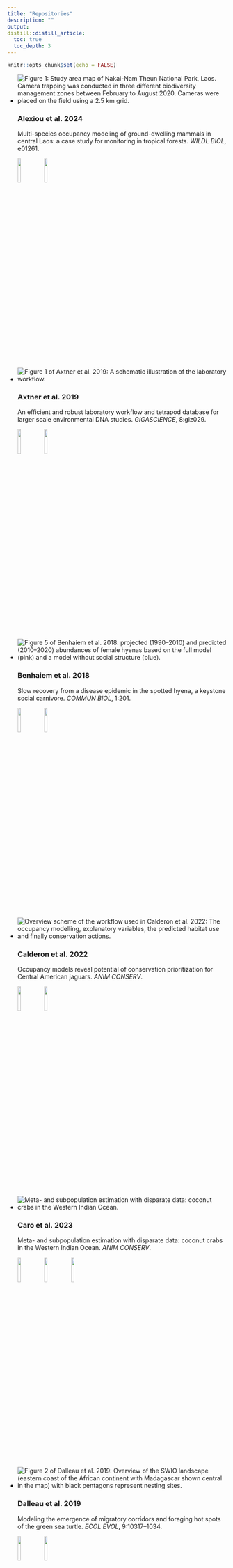 ```yaml
---
title: "Repositories"
description: ""
output:
distill::distill_article:
  toc: true
  toc_depth: 3
---
```


```r
knitr::opts_chunk$set(echo = FALSE)
```


<ul class="card-wrapper">

  <li class="card-repo">
    <img class="card-repo-img" src='img/repo/alexiou_2024_wildl_biol.jpg' alt='Figure 1: Study area map of Nakai-Nam Theun National Park, Laos. Camera trapping was conducted in three different biodiversity management zones between February to August 2020. Cameras were placed on the field using a 2.5 km grid.'>
    <h3>Alexiou et al. 2024</h3>
    <p>Multi-species occupancy modeling of ground-dwelling mammals in central Laos: a case study for monitoring in tropical forests. *WILDL BIOL*, e01261.</p><p>
    <a href='https://doi.org/10.1002/wlb3.01261'>![](img/repo/icon-paper.png){width=12%}</a> 
    <a href='https://github.com/EcoDynIZW/Alexiou_2024_WILDL-BIOL'>![](img/repo/icon-github.png){width=12%}</a></p>
  </li>


  <li class="card-repo">
    <img class="card-repo-img" src='img/repo/axtner_2019.png' alt='Figure 1 of Axtner et al. 2019: A schematic illustration of the laboratory workflow.'>
    <h3>Axtner et al. 2019</h3>
    <p>An efficient and robust laboratory workflow and tetrapod database for larger scale environmental DNA studies. *GIGASCIENCE*, 8:giz029.</p><p>
    <a href='https://doi.org/10.1093/gigascience/giz029'>![](img/repo/icon-paper.png){width=12%}</a> 
    <a href='https://github.com/EcoDynIZW/Axtner_2019_GigaScience'>![](img/repo/icon-github.png){width=12%}</a></p>
  </li>
  
  
  <li class="card-repo">
    <img class="card-repo-img" src='img/repo/benhaiem_2018.png' alt='Figure 5 of Benhaiem et al. 2018: projected (1990–2010) and predicted (2010–2020) abundances of female hyenas based on the full model (pink) and a model without social structure (blue).'>
    <h3>Benhaiem et al. 2018</h3>
    <p>Slow recovery from a disease epidemic in the spotted hyena, a keystone social carnivore. *COMMUN BIOL*, 1:201.</p><p>
    <a href='https://doi.org/10.1038/s42003-018-0197-1'>![](img/repo/icon-paper.png){width=12%}</a> 
    <a href='https://github.com/EcoDynIZW/Benhaiem_2018_CommsBio'>![](img/repo/icon-github.png){width=12%}</a></p>
  </li>
  
  
  <li class="card-repo">
    <img class="card-repo-img" src='img/repo/calderon_2022.png' alt='Overview scheme of the workflow used in Calderon et al. 2022: The occupancy modelling, explanatory variables, the predicted habitat use and finally conservation actions.'>
    <h3>Calderon et al. 2022</h3>
    <p>Occupancy models reveal potential of conservation prioritization for Central American jaguars. *ANIM CONSERV*.</p><p>
    <a href='https://doi.org/10.1111/acv.12772'>![](img/repo/icon-paper.png){width=12%}</a> 
    <a href='https://github.com/EcoDynIZW/Calderon_2022_AnimCons'>![](img/repo/icon-github.png){width=12%}</a></p>
  </li>

  <li class="card-repo">
    <img class="card-repo-img" src='img/repo/caro_2023.jpg' alt='Meta- and subpopulation estimation with disparate data: coconut crabs in the Western Indian Ocean.'>
    <h3>Caro et al. 2023</h3>
    <p>Meta- and subpopulation estimation with disparate data: coconut crabs in the Western Indian Ocean. *ANIM CONSERV*.</p><p>
    <a href='https://doi.org/10.1111/acv.12896'>![](img/repo/icon-paper.png){width=12%}</a> 
    <a href='https://github.com/EcoDynIZW/Coconut-crabs'>![](img/repo/icon-github.png){width=12%}</a>
     <a href='https://zenodo.org/record/8153309'>![](img/repo/icon-zenodo.png){width=12%}</a></p>
  </li>
  
  
  <li class="card-repo">
    <img class="card-repo-img" src='img/repo/dalleau_2019.png' alt='Figure 2 of Dalleau et al. 2019: Overview of the SWIO landscape (eastern coast of the African continent with Madagascar shown central in the map) with black pentagons represent nesting sites.'>
    <h3>Dalleau et al. 2019</h3>
    <p>Modeling the emergence of migratory corridors and foraging hot spots of the green sea turtle. *ECOL EVOL*, 9:10317–1034.</p><p>
    <a href='https://doi.org/10.1002/ece3.5552'>![](img/repo/icon-paper.png){width=12%}</a> 
    <a href='https://www.comses.net/codebases/69863caa-2f8e-4412-a564-a2826d9d38d3/releases/1.0.0/'>![](img/repo/icon-comses.png){width=12%}</a></p>
  </li>
  
  
  <li class="card-repo">
    <img class="card-repo-img" src='img/repo/danabalan_2023.png' alt='Figure 1 of Danabalan et al. 2023: Sampling sites in Berlin with one example of fly trap used in the study in the top left corner. Orange circles denote collection sites of both flies and mosquitoes, red circle indicates collection of bloodfed mosquitoes only, and gray triangles indicate fly detection locations used by Hoffman et al. (2018)'>
    <h3>Danabalan et al. 2023</h3>
    <p>Comparison of mosquito and fly derived DNA as a tool for sampling vertebrate biodiversity in suburban forests in Berlin, Germany. *ENVIRON DNA*.</p><p>
    <a href='https://doi.org/10.1002/edn3.398'>![](img/repo/icon-paper.png){width=12%}</a> 
    <a href='https://github.com/EcoDynIZW/Danabalan_Planillo_2023_eDNA'>![](img/repo/icon-github.png){width=12%}</a>
    <a href='https://doi.org/10.5061/dryad.xsj3tx9j8'>![](img/repo/icon-dryad.png){width=12%}</a> </p>
  </li>
  
  
  <li class="card-repo">
    <img class="card-repo-img" src='img/repo/drenske_2023.png' alt='Figure 1b of Drenske et al. 2023: study site of Northern Bald Ibis in Europe with two already established breeding sites (pink) in Burghausen (Bavaria, Germany) and Kuchl (State of Salzburg, Austria) and new colonies in Ueberlingen (Baden-Württemberg, Germany; pink) and Rosegg (Kärnten, Austria) with released NBI. The common wintering ground is the WWF Oasi Laguna di Orbetello in Tuscany, Italy (blue).'>
    <h3>Drenske et al. 2023</h3>
    <p>On the road to self-sustainability: reintroduced migratory European northern bald ibises *Geronticus eremita* still need management interventions for population viability. *ORYX*, 1-12.</p><p>
    <!--<a href=''>![](img/repo/icon-paper.png){width=12%}</a>-->
    <a href='https://doi.org/10.1017/S0030605322000540'>![](img/repo/icon-paper.png){width=12%}</a> 
    <a href='https://github.com/EcoDynIZW/Drenske_2023_Oryx'>![](img/repo/icon-github.png){width=12%}</a>
    <a href='https://doi.org/10.5281/zenodo.6790671'>![](img/repo/icon-zenodo.png){width=12%}</a>
    <a href='https://www.comses.net/codebases/f021a012-1507-417f-88ad-d181914219d1/releases/1.0.0/'>![](img/repo/icon-comses.png){width=12%}</a></p>
  </li>
  
  
  <li class="card-repo">
    <img class="card-repo-img" src='img/repo/grabow_2022.png' alt='Figure 5 of Grabow et al. 2022: Ccmparison of the single distribution models for red squirrels in Berlin, showing predicted models (left) and differences between reference model and respective model (right).' width="300">
    <h3>Grabow et al. 2022</h3>
    <p>Data-integration of opportunistic species observations into hierarchical modeling frameworks improves spatial predictions for urban red squirrels.  *FRONT ECOL EVOL*, 10:881247.</p><p>
    <a href='https://dx.doi.org/10.3389/fevo.2022.881247'>![](img/repo/icon-paper.png){width=12%}</a> 
    <a href='https://github.com/EcoDynIZW/Grabow_2022_FrontEcolEvol'>![](img/repo/icon-github.png){width=12%}</a></p>
  </li>
  
  
  <li class="card-repo">
    <img class="card-repo-img" src='img/repo/kuerschner_2021.png' alt='Figure 2 of Kuerschner et al. 2021: a heatmap showing coexistence probability estimated as the proportion of simulation runs in which both host and pathogen survived (color gradient) for different sets of movement rules and temporal mismatch.'>
    <h3>Kürschner et al. 2021</h3>
    <p>Movement can mediate temporal mismatches between resource availability and biological events in host–pathogen interactions. *ECOL EVOL*, 11:5728–5741.</p><p>
    <a href='https://doi.org/10.1002/ece3.7478'>![](img/repo/icon-paper.png){width=12%}</a> 
    <a href='https://github.com/EcoDynIZW/Kuerschner_2021_EcolEvol'>![](img/repo/icon-github.png){width=12%}</a>
    <a href='https://zenodo.org/record/4593791'>![](img/repo/icon-zenodo.png){width=12%}</a></p>
  </li>
  
  
  <li class="card-repo">
    <img class="card-repo-img" src='img/repo/louvrier_2021.png' alt='Graphical abstract of Louvrier et al. 2021: schematic illustration of the study workflow showing data sources (spatial data + photo trapping images), environmental filters (icons), species interactions (icons) and circular plots showing species activity patterns.'>
    <h3>Louvrier et al. 2021</h3>
    <p>Spatiotemporal interactions of a novel mesocarnivore community in an urban environment before and during SARS-CoV-2 lockdown. *J ANIM ECOL*, 91:367–380.</p><p>
    <a href='https://doi.org/10.1111/1365-2656.13635'>![](img/repo/icon-paper.png){width=12%}</a> 
    <a href='https://github.com/EcoDynIZW/Louvrier_2021_JAnimEcol'>![](img/repo/icon-github.png){width=12%}</a>
</p>
  </li>
  
  
  <li class="card-repo">
    <img class="card-repo-img" src='img/repo/marescot_2020.png' alt='Figure 5 of Marescot et al. 2020: schematic representation of temporal changes in the composition of groups in terms of susceptible (S), infected (I) and recovered (R) juveniles and adults, in a host population with communal nursery (top) and changes in the proportion of the different types of groups in the population during the course of the epidemic (bottom).'>
    <h3>Marescot et al. 2020</h3>
    <p>‘Keeping the kids at home’ can limit the persistence of contagious pathogens in social animals. *J ANIM ECOL*, 90:2523–2535.</p><p>
    <a href='https://doi.org/10.1111/1365-2656.13555'>![](img/repo/icon-paper.png){width=12%}</a> 
    <a href='https://github.com/EcoDynIZW/Marescot_Franz_Benhaiem_2021_JAnimEcol'>![](img/repo/icon-github.png){width=12%}</a></p>
  </li>


  <li class="card-repo">
    <img class="card-repo-img" src='img/repo/naciri_2023_biolconserv.jpg' alt='Fig. 1. The Serengeti Ecosystem. The broad location of the migratory herds between August and October (yellow) and between late December and early May (green) is provided (Hopcraft et al., 2015). The road network of the Serengeti NP is shown in black. Thick lines represent the main ‘murram’ roads; thin lines represent the tracks used by game-viewing vehicles and vehicles supplying lodges and campsites. (For interpretation of the references to colour in this figure legend, the reader is referred to the web version of this article.)'>
    <h3>Naciri et al. 2023</h3>
    <p>Three decades of wildlife-vehicle collisions in a protected area: Main roads and long-distance commuting trips to migratory prey increase spotted hyena roadkills in the Serengeti *BIOL CONSERV*, 279, 109950.</p><p>
    <a href='https://doi.org/10.1016/j.biocon.2023.109950'>![](img/repo/icon-paper.png){width=12%}</a> 
    <a href='https://github.com/EcoDynIZW/Naciri_2023_BiolConserv'>![](img/repo/icon-github.png){width=12%}</a></p>
  </li>
  
  
  <li class="card-repo">
    <img class="card-repo-img" src='img/repo/nguyen_2021.png' alt='Figure 3 of Nguyen et al. 2021: predicted occupancy probability for the Annamite dark muntjac at the six study areas (in rows) from the fixed effect model (fixed effect column) and the random effect model (random effect column).'>
    <h3>Nguyen et al. 2021</h3>
    <p>Getting the big picture: Landscape-scale occupancy patterns of two Annamite endemics among multiple protected areas. *CONS SCI PRACT*, 4:e620.</p><p>
    <a href='https://doi.org/10.1111/csp2.620'>![](img/repo/icon-paper.png){width=12%}</a> 
    <a href='https://github.com/EcoDynIZW/Nguyen_2021_CSP'>![](img/repo/icon-github.png){width=12%}</a></p>
  </li>
  
  
  <li class="card-repo">
    <img class="card-repo-img" src='img/repo/planillo_2021_divdist.jpg' alt='Figure 6 of Planillo et al. 2021: associations among bird species in urban areas identified by the JSDM, whose 95 CI did not overlap zero. All associations were positive. Species have been categorized based on their response group. The size of the dot represents the number of sites where the species was recorded (total 29 sites).'>
    <h3>Planillo et al. 2021</h3>
    <p>Arthropod abundance modulates bird community responses to urbanization. *DIV DIST*, 27:34-49.</p><p>
    <a href='https://doi.org/10.1111/ddi.131698'>![](img/repo/icon-paper.png){width=12%}</a> 
    <a href='https://github.com/EcoDynIZW/Planillo_2021_DivDist'>![](img/repo/icon-github.png){width=12%}</a></p>
  </li>
  
  
  <li class="card-repo">
    <img class="card-repo-img" src='img/repo/planillo_2021_landurbplan.png' alt='Figure 1 of Planillo et al. 2021: map of the study area with the locations of the nightingale observations in the different datasets: breeding bird survey transects (blue squares); eBird records classified as all presences (red dots, all the observations submitted), filtered presences (orange dots, presences after data filtering, see methods), and absences (white dots, inferred absences after data filtering); and opportunistic observations from the Nachtigall project (black dots).'>
    <h3>Planillo et al. 2021</h3>
    <p>Citizen science data for urban planning: Comparing different sampling schemes for modelling urban bird distribution. *LAND URB PLAN*, 211:104098.</p><p>
    <a href='https://doi.org/10.1016/j.landurbplan.2021.104098'>![](img/repo/icon-paper.png){width=12%}</a> 
    <a href='https://github.com/EcoDynIZW/Planillo_2021_LandUrbPlan'>![](img/repo/icon-github.png){width=12%}</a></p>
  </li>
  
  
  <li class="card-repo">
    <img class="card-repo-img" src='img/repo/planillo_2023_divdist.PNG' alt='Figure 1 of Planillo et al. 2023: delineate the area of data origin for the regional models that correspond with step 2 of our modelling approach to assess non-stationarity in habitat selection during the range expansion (cf. Figure 2).'>
    <h3>Planillo et al. 2024</h3>
    <p>Understanding habitat selection of range-expanding populations of large carnivores: 20 years of grey wolves (*Canis lupus*) recolonizing Germany. *DIVDIST*, **00**, 1–16.</p><p>
    <a href='https://doi.org/10.1111/ddi.13789'>![](img/repo/icon-paper.png){width=12%}</a> 
    <a href='https://github.com/EcoDynIZW/Planillo_2023_DivDist'>![](img/repo/icon-github.png){width=12%}</a></p>
  </li>  
  
  
  <li class="card-repo">
    <img class="card-repo-img" src='img/repo/planillo_2024_wildl_biol.png' alt='Figure 3 of Planillo et al. 2024.'>
    <h3>Planillo et al. 2024</h3>
    <p>Habitat and density effects on the demography of an expanding wolf population in Central Europe. Wildlife Biology. *WILDL BIOL*.</p><p>
    <a href='tba'>![](img/repo/icon-paper.png){width=12%}</a> 
    <a href='https://github.com/EcoDynIZW/Planillo_2024_WILDL-BIOL'>![](img/repo/icon-github.png){width=12%}</a></p>
  </li>  
  
  
  <li class="card-repo">
    <img class="card-repo-img" src='img/repo/radchuk_2016.png' alt='Figure 1 of Radchuk et al. 2016: schematic representation of the model structure. Scheduling and timing of the major processes is shown in a top row separately for each season: (A) summer; (B) week 44; (C) winter. Processes occurring during the summer season are shown on a white background, and those occurring in winter are shown on a gray background. The bottom row presents more details on the processes specified in the upper row: (D) shows how dispersal, reproduction, survival, and maturation (a submodel within “ageing”) of voles are implemented in the summer; (E) demonstrates how predation affects vole populations in week 44; and (F) shows details on winter survival and ageing. Ageing is the same in summer and winter seasons and is therefore shown on the white background in (E), but maturation occurs only in summer.'>
    <h3>Radchuk et al. 2016</h3>
    <p>From individuals to population cycles: the role of extrinsic and intrinsic factors in rodent populations. *ECOLOGY*, 97:720-732.</p><p>
    <a href='https://doi.org/10.1890/15-0756.1'>![](img/repo/icon-paper.png){width=12%}</a> 
    <a href='https://www.comses.net/codebases/4b484186-d8fb-4307-a710-fc05daa36afa/releases/1.0.0/'>![](img/repo/icon-comses.png){width=12%}</a></p>
  </li>
  
  
  <li class="card-repo">
    <img class="card-repo-img" src='img/repo/radchuk_2019.png' alt='Figure 3 of Radchuk et al. 2019: trait changes in response to temperature. For each study in the phenotypic responses to climate with selection (PRCS) dataset, the changes in morphological traits are shown in grey and the changes in phenological traits are shown in black. Each study is identified by the publication identity, the trait and the species. Studies are sorted by trait category (black: phenological; grey: morphological), and within it by species, trait name and publication identity. Overall, phenological traits in both the PRCS dataset (black) and the PRC dataset (dark blue) were negatively affected by temperature. Morphological traits were not associated with temperature in the PRCS (grey) and showed a tendency to a negative association with temperature in the PRC dataset (cyan). In the PRC dataset there was significant variation among taxa in the effect of temperature on phenological (blue) traits, and a tendency to such variation for morphological traits (cyan).'>
    <h3>Radchuk et al. 2019</h3>
    <p>Adaptive responses of animals to climate change are most likely insufficient. *NAT COM*, 10:3109.</p><p>
    <a href='https://doi.org/10.1038/s41467-019-10924-4'>![](img/repo/icon-paper.png){width=12%}</a> 
    <a href='https://github.com/EcoDynIZW/Radchuk_2019_NatCom'>![](img/repo/icon-github.png){width=12%}</a></p>
  </li>


<li class="card-repo">
    <img class="card-repo-img" src='img/repo/rocha_2023_AnimConserv.jpg' alt='Figure 1 of Rocha and Sollmann 2023: Map of the study region in the southern Brazilian Amazon with camera-trap locations, land cover features and surveyed protected areas (CANP, Campos Amazônicos National Park; MNP, Mapinguari National Park GBR; Guaporé Biological Reserve and CSP; Corumbiara State Park). As there were two surveys at CANP, camera-trap locations of the second survey are in light blue.'>
    <h3>Rocha & Sollmann 2023</h3>
    <p>Habitat use patterns suggest that climate-driven vegetation changes will negatively impact mammal communities in the Amazon. *ANIM CONSERV*.</p><p>
    <a href='https://doi.org/10.1111/acv.12853'>![](img/repo/icon-paper.png){width=12%}</a> 
    <a href='https://github.com/EcoDynIZW/Rocha_Sollmann_2023_AnimConserv'>![](img/repo/icon-github.png){width=12%}</a>
    <a href='https://doi.org/10.25338/B84060'>![](img/repo/icon-dryad.png){width=12%}</a> </p>
  </li>
  
  
  <li class="card-repo">
    <img class="card-repo-img" src='img/repo/scherer_2020.png' alt='Figure 1 of Scherer et al. 2020: schematic representation of the agent-based model, possible approaches to simulate movement in epidemiological models and the analytical workflow. (a) Snapshot of the spatially explicit agent-based model with explicit host movement used in this study. (b–d) Possible modelling approaches to simulate movement in epidemiological models. (e) Simulations were run for 624 weeks (= 12 years) with the pathogen being released in the second year (grey area) to allow the pathogen to spread for at least 10 years. (f) For all 200 simulation runs per combination of movement rule (correlated random walk, habitat-dependent movement and competition-driven movement) and landscape scenario (homogeneous and three levels of spatial heterogeneity), we recorded the first and last week of the outbreak, and classified the runs as either ‘non-persistent’ (less than 10 years since pathogen release; grey) or ‘persistent’ (more than 10 years; orange). (g) Based on this information, we calculated persistence probabilities using a 10-year threshold (black dotted line) as well as three shorter time periods (2.5-, 5- and 7.5-year thresholds, grey dotted lines).'>
    <h3>Scherer et al. 2020</h3>
    <p>Moving infections: individual movement decisions drive disease persistence in spatially structured landscapes. *OIKOS*, 129:651–667.</p><p>
    <a href='https://doi.org/10.1111/oik.07002'>![](img/repo/icon-paper.png){width=12%}</a> 
    <a href='https://github.com/EcoDynIZW/Scherer_2020_OIKOS'>![](img/repo/icon-github.png){width=12%}</a>
    <a href='https://zenodo.org/badge/latestdoi/177115379'>![](img/repo/icon-zenodo.png){width=12%}</a></p>
  </li>
  
  
  <li class="card-repo">
    <img class="card-repo-img" src='img/repo/schmied_2024.png' alt='Figure 1 of Schmied et al. 2024: Map of the study area in the southeast of Ruaha National Park in East Africa. The location of 10 ground transects is shown including five perpendicular transects (P1-P5) leading away from the Great Ruaha River (GRR) and five transects alongside the GRR  (transects A6 - A10).'>
    <h3>Schmied et al. 2024</h3>
    <p>Effect of human induced surface water scarcity on herbivore distribution during the dry season in Ruaha National Park, Tanzania. *WILDL BIOL*, e01131</p><p>
    <a href='https://doi.org/10.1002/wlb3.01131'>![](img/repo/icon-paper.png){width=12%}</a> 
    <a href='https://github.com/EcoDynIZW/Schmied_2024_WildlBiol'>![](img/repo/icon-github.png){width=12%}</a>
    </p>
  </li>
 
<li class="card-repo">
    <img class="card-repo-img" src='img/repo/scholz_2024_stoten.jpg' alt='Figure 1 of Scholz 2024: <Graphical Abstract.'>
    <h3>Scholz et al. 2024</h3>
    <p>Host weight, seasonality and anthropogenic factors contribute to parasite community differences between urban and rural foxes. *STOTEN* 936.</p><p>
    <a href=' https://doi.org/10.1016/j.scitotenv.2024.173355'>![](img/repo/icon-paper.png){width=12%}</a> 
    <a href='https://github.com/EcoDynIZW/Scholz_2024_STOTEN'>![](img/repo/icon-github.png){width=12%}</a> 
    <a href='https://doi.org/10.5281/zenodo.11198275'>![](img/repo/icon-zenodo.png){width=12%}</a> </p>
  </li>  
  
  
  
  <li class="card-repo">
    <img class="card-repo-img" src='img/repo/sollmann_2023_biorxiv.png' alt='Figure 3 of Sollmann 2024: Relationship of occupancy with elevation and forest estimated with an occupancy model353 that does (Mst) and one that does not (Ms) account for temporal variation in detection, for 10 species354 of birds surveyed across Switzerland in 2014. Shaded areas are 95% confidence intervals of355 predictions under Mst.'>
    <h3>Sollmann 2024</h3>
    <p>Mt or not Mt: Temporal variation in detection probability in spatial capture-recapture and occupancy models. *PEERJ* 4, e1.</p><p>
    <a href='https://doi.org/10.24072/pcjournal.357'>![](img/repo/icon-paper.png){width=12%}</a> 
    <a href='https://github.com/EcoDynIZW/Sollmann_2024_PCJ'>![](img/repo/icon-github.png){width=12%}</a> </p>
  </li>


  <li class="card-repo">
    <img class="card-repo-img" src='img/repo/sollmann_caro_2024_EcolEvol.jpg' alt='Figure 1 of Sollmann, Caro 2024: Sites at which coconut crabs were sampled between 2016 and 2023 on/near the Pemba archipelago, Zanzibar. Zanzibar is located off the east coast of Tanzania, East Africa, and is part of that nation.'>
    <h3>Sollmann, Caro 2024</h3>
    <p>Spatio-temporal metapopulation trends: The coconut crabs of Zanzibar. *ECOL EVOL*, **14**, e70168.</p><p>
    <a href='https://doi.org/10.1002/ece3.70168'>![](img/repo/icon-paper.png){width=12%}</a> 
    <a href='https://github.com/EcoDynIZW/Sollmann_Caro_2024_EcolEvol'>![](img/repo/icon-github.png){width=12%}</a> </p>
  </li>
  

  <li class="card-repo">
    <img class="card-repo-img" src='img/repo/tilker_2024_conservlett.jpg' alt='Figure 1 of Tilker et al. 2024: (a) Total number of snares removed by Forest Guards (blue line) and patrol effort in ha (red line); (b) response of snare detection probability to survey effort; (c) response of snare occupancy probability to covariates; thick black line shows mean effect for all years, gray shaded area show 95% confidence intervals (b and c), and light gray lines show mean effect for individual years (c only); (d) median snare occupancy probability for survey period (2011–2021); (e) median change in snare occupancy probability across the survey period; (f) percentage of area occupied (PAO) values for individual years; black dot indicates median and line indicates 50% posterior mass; based on predictions from multi-season occupancy model (d–f); (g) response of snare occupancy to prior patrol effort for two time periods, 2016 and 2021; and (h) cost of setting and removing an individual snare in the study areas, with removal cost divided by Payment for Forest Ecosystem Services and NGO aid funds.'>
    <h3>Tilker et al. 2024</h3>
    <p>Addressing the Southeast Asian snaring crisis: Impact of 11 years of snare removal in a biodiversity hotspot. *CONSERV LETT*, e13021.</p><p>
    <a href='https://doi.org/10.1111/conl.13021'>![](img/repo/icon-paper.png){width=12%}</a> 
    <a href='https://github.com/EcoDynIZW/Tilker_Niedballa_2024_CONL'>![](img/repo/icon-github.png){width=12%}</a> </p>
  </li>


  <li class="card-repo">
    <img class="card-repo-img" src='img/repo/voigt_2022.png' alt='Figure 2 of Voigt, Scherer & Runkel 2022: Conceptual overview of the two hypothetical scenarios used for illustration of extreme situations: Low coverage scenario at large wind turbines and when encountering high-frequency echolocating bat species (top row) and high coverage scenario at small wind turbines and with low-frequency echolocating bat species (lower row).'>
    <h3>Voigt et al. 2022</h3>
    <p>Modelling the power of acoustic monitoring to predict bat fatalities at wind turbines. *CONSER SCI PRACT*, 4:e12841.</p><p>
    <a href='https://doi.org/10.1111/csp2.12841'>![](img/repo/icon-paper.png){width=12%}</a> 
    <a href='https://github.com/EcoDynIZW/Voigt_2022_ConservSciPract'>![](img/repo/icon-github.png){width=12%}</a></p>
  </li>
</ul>
